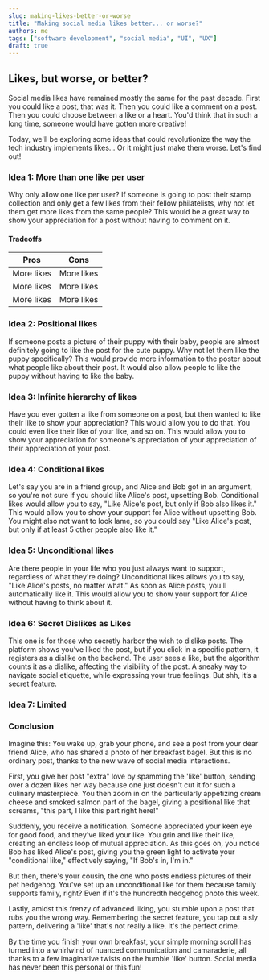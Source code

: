 ```yaml
---
slug: making-likes-better-or-worse
title: "Making social media likes better... or worse?"
authors: me
tags: ["software development", "social media", "UI", "UX"]
draft: true
---
```



## Likes, but worse, or better?

Social media likes have remained mostly the same for the past decade. First you could like a post, that was it. Then you could like a comment on a post. Then you could choose between a like or a heart. You'd think that in such a long time, someone would have gotten more creative!

Today, we'll be exploring some ideas that could revolutionize the way the tech industry implements likes... Or it might just make them worse. Let's find out!

<!--truncate-->

### Idea 1: More than one like per user

Why only allow one like per user? If someone is going to post their stamp collection and only get a few likes from their fellow philatelists, why not let them get more likes from the same people? This would be a great way to show your appreciation for a post without having to comment on it.

<LikeablePost variant="multiple-likes" />

#### Tradeoffs

| Pros       | Cons       |
| ---------- | ---------- |
| More likes | More likes |
| More likes | More likes |
| More likes | More likes |

### Idea 2: Positional likes

If someone posts a picture of their puppy with their baby, people are almost definitely going to like the post for the cute puppy. Why not let them like the puppy specifically? This would provide more information to the poster about what people like about their post. It would also allow people to like the puppy without having to like the baby.

<LikeablePost variant="positional-likes" />

### Idea 3: Infinite hierarchy of likes

Have you ever gotten a like from someone on a post, but then wanted to like their like to show your appreciation? This would allow you to do that. You could even like their like of your like, and so on. This would allow you to show your appreciation for someone's appreciation of your appreciation of their appreciation of your post.

<LikeablePost variant="infinite-hierarchy" />

### Idea 4: Conditional likes

Let's say you are in a friend group, and Alice and Bob got in an argument, so you're not sure if you should like Alice's post, upsetting Bob. Conditional likes would allow you to say, "Like Alice's post, but only if Bob also likes it." This would allow you to show your support for Alice without upsetting Bob. You might also not want to look lame, so you could say "Like Alice's post, but only if at least 5 other people also like it."

<LikeablePost variant="conditional-likes" />

### Idea 5: Unconditional likes

Are there people in your life who you just always want to support, regardless of what they're doing? Unconditional likes allows you to say, "Like Alice's posts, no matter what." As soon as Alice posts, you'll automatically like it. This would allow you to show your support for Alice without having to think about it.

<LikeablePost variant="unconditional-likes" />

### Idea 6: Secret Dislikes as Likes

This one is for those who secretly harbor the wish to dislike posts. The platform shows you’ve liked the post, but if you click in a specific pattern, it registers as a dislike on the backend. The user sees a like, but the algorithm counts it as a dislike, affecting the visibility of the post. A sneaky way to navigate social etiquette, while expressing your true feelings. But shh, it’s a secret feature.

<LikeablePost variant="fake-likes" />

### Idea 7: Limited 

### Conclusion

Imagine this: You wake up, grab your phone, and see a post from your dear friend Alice, who has shared a photo of her breakfast bagel. But this is no ordinary post, thanks to the new wave of social media interactions.

First, you give her post "extra" love by spamming the 'like' button, sending over a dozen likes her way because one just doesn't cut it for such a culinary masterpiece. You then zoom in on the particularly appetizing cream cheese and smoked salmon part of the bagel, giving a positional like that screams, "this part, I like this part right here!"

Suddenly, you receive a notification. Someone appreciated your keen eye for good food, and they've liked your like. You grin and like their like, creating an endless loop of mutual appreciation. As this goes on, you notice Bob has liked Alice's post, giving you the green light to activate your "conditional like," effectively saying, "If Bob's in, I'm in."

But then, there's your cousin, the one who posts endless pictures of their pet hedgehog. You've set up an unconditional like for them because family supports family, right? Even if it's the hundredth hedgehog photo this week.

Lastly, amidst this frenzy of advanced liking, you stumble upon a post that rubs you the wrong way. Remembering the secret feature, you tap out a sly pattern, delivering a 'like' that's not really a like. It's the perfect crime.

By the time you finish your own breakfast, your simple morning scroll has turned into a whirlwind of nuanced communication and camaraderie, all thanks to a few imaginative twists on the humble 'like' button. Social media has never been this personal or this fun!
